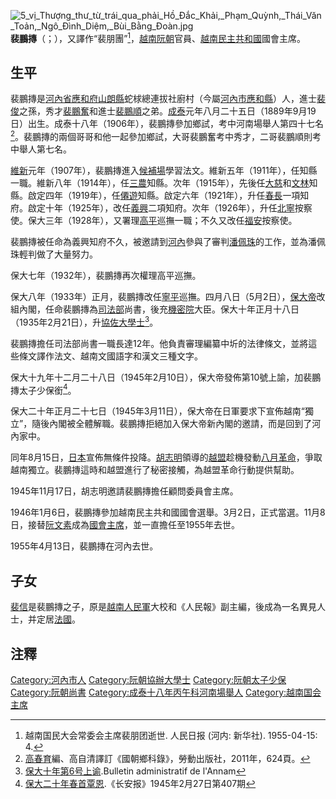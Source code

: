 [[File:5_vị_Thượng_thư_từ_trái_qua_phải_Hồ_Đắc_Khải,_Phạm_Quỳnh,_Thái_Văn_Toản,_Ngô_Đình_Diệm,_Bùi_Bằng_Đoàn.jpg|thumb]]
'''裴鵬摶'''（{{vie|v='''Bùi Bằng Đoàn'''|hn=裴鵬摶}}；{{bd|1889年|9月19日|1955年|4月13日|catIdx=B裴}}），又譯作“裴朋團”<ref>越南国民大会常委会主席裴朋团逝世. 人民日报 (河内: 新华社). 1955-04-15: 4.</ref>，[[越南|越南]][[阮朝|阮朝]]官員、[[越南民主共和國|越南民主共和國]]國會主席。

==生平==
裴鵬摶是[[河內省|河內省]][[應和府|應和府]][[山朗縣|山朗縣]]蛇梂總連拔社廚村（今屬[[河內市|河內市]][[應和縣|應和縣]]）人，進士[[裴俊|裴俊]]之孫，秀才[[裴鵬奮|裴鵬奮]]和進士[[裴鵬順|裴鵬順]]之弟。[[成泰|成泰]]元年八月二十五日（1889年9月19日）出生。成泰十八年（1906年），裴鵬摶參加鄉試，考中河南場舉人第四十七名<ref>[[高春育|高春育]]編、高自清譯訂《國朝鄉科錄》，勞動出版社，2011年，624頁。</ref>。裴鵬摶的兩個哥哥和他一起參加鄉試，大哥裴鵬奮考中秀才，二哥裴鵬順則考中舉人第七名。

[[維新_(阮朝)|維新]]元年（1907年），裴鵬摶進入[[候補場|候補場]]學習法文。維新五年（1911年），任知縣一職。維新八年（1914年），任[[三農縣|三農]]知縣。次年（1915年），先後任[[大慈縣|大慈]]和[[文林縣|文林]]知縣。啟定四年（1919年），任[[僊遊縣|僊遊]]知縣。啟定六年（1921年），升任[[春長府|春長]]一項知府。啟定十年（1925年），改任[[義興府|義興]]二項知府。次年（1926年），升任[[北寧省|北寧]]按察使。保大三年（1928年），又署理[[高平省|高平]]巡撫一職；不久又改任[[福安省|福安]]按察使。

裴鵬摶被任命為義興知府不久，被邀請到[[河內|河內]]參與了審判[[潘佩珠|潘佩珠]]的工作，並為潘佩珠輕判做了大量努力。

保大七年（1932年），裴鵬摶再次權理高平巡撫。

保大八年（1933年）正月，裴鵬摶改任[[寧平省|寧平]]巡撫。四月八日（5月2日），[[保大帝|保大帝]]改組內閣，任命裴鵬摶為[[司法部|司法部]]尚書，後充[[機密院|機密院]]大臣。保大十年正月十八日（1935年2月21日），升[[協佐大學士|協佐大學士]]<ref>[http://gallica.bnf.fr/ark:/12148/bpt6k61515656/f23.image 保大十年第6号上谕].Bulletin administratif de l'Annam</ref>。

裴鵬摶擔任司法部尚書一職長達12年。他負責審理編纂中圻的法律條文，並將這些條文譯作法文、越南文國語字和漢文三種文字。

保大十九年十二月二十八日（1945年2月10日），保大帝發佈第10號上諭，加裴鵬摶太子少保銜<ref>[http://baochi.nlv.gov.vn/baochi/cgi-bin/baochi?a=d&d=WJMY19450227.2.11 保大二十年春首覃恩].《长安报》1945年2月27日第407期</ref>。

保大二十年正月二十七日（1945年3月11日），保大帝在日軍要求下宣佈越南“獨立”，隨後內閣被全體解職。裴鵬摶拒絕加入保大帝新內閣的邀請，而是回到了河內家中。

同年8月15日，[[日本|日本]]宣佈無條件投降。[[胡志明|胡志明]]領導的[[越盟|越盟]]趁機發動[[八月革命|八月革命]]，爭取越南獨立。裴鵬摶這時和越盟進行了秘密接觸，為越盟革命行動提供幫助。

1945年11月17日，胡志明邀請裴鵬摶擔任顧問委員會主席。

1946年1月6日，裴鵬摶參加越南民主共和國國會選舉。3月2日，正式當選。11月8日，接替[[阮文素|阮文素]]成為[[越南國會主席|國會主席]]，並一直擔任至1955年去世。

1955年4月13日，裴鵬摶在河內去世。

==子女==
[[裴信|裴信]]是裴鵬摶之子，原是[[越南人民軍|越南人民軍]]大校和《人民報》副主編，後成為一名異見人士，并定居[[法國|法國]]。

==注釋==
{{reflist}}

{{越南国会主席}}

{{DEFAULTSORT:Bùi Bằng Đoàn}}
[[Category:河內市人|Category:河內市人]]
[[Category:阮朝協辦大學士|Category:阮朝協辦大學士]]
[[Category:阮朝太子少保|Category:阮朝太子少保]]
[[Category:阮朝尚書|Category:阮朝尚書]]
[[Category:成泰十八年丙午科河南場舉人|Category:成泰十八年丙午科河南場舉人]]
[[Category:越南国会主席|Category:越南国会主席]]